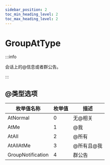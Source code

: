 ```yaml
---
sidebar_position: 2
toc_min_heading_level: 2
toc_max_heading_level: 2
---
```


# GroupAtType

:::info

 会话上的@信息或者群公告。

:::

## @类型选项

| 枚举值名称 | 枚举值 | 描述                                                     |
| ------ | -------------------------------------------------------- |------------------|
| AtNormal | 0     | 无@相关  |
| AtMe | 1      | @我  |
| AtAll | 2      | @所有 |
|AtAllAtMe| 3      | @所有且@我 |
|GroupNotification| 4      | 群公告 |



